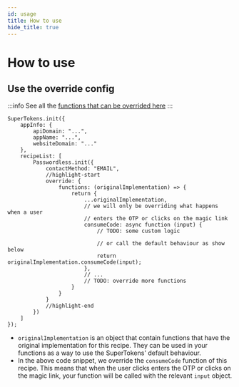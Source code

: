 ```yaml
---
id: usage
title: How to use
hide_title: true
---
```



# How to use

## Use the override config

:::info
See all the [functions that can be overrided here](https://supertokens.com/docs/auth-react/modules/recipe_passwordless.html#RecipeInterface)
:::

<FrontendSDKTabs>
<TabItem value="reactjs">

```tsx
SuperTokens.init({
    appInfo: {
        apiDomain: "...",
        appName: "...",
        websiteDomain: "..."
    },
    recipeList: [
        Passwordless.init({
            contactMethod: "EMAIL",
            //highlight-start
            override: {
                functions: (originalImplementation) => {
                    return {
                        ...originalImplementation,
                        // we will only be overriding what happens when a user
                        // enters the OTP or clicks on the magic link
                        consumeCode: async function (input) {
                            // TODO: some custom logic

                            // or call the default behaviour as show below
                            return originalImplementation.consumeCode(input);
                        },
                        // ...
                        // TODO: override more functions
                    }
                }
            }
            //highlight-end
        })
    ]
});
```
</TabItem>
</FrontendSDKTabs>

- `originalImplementation` is an object that contain functions that have the original implementation for this recipe. They can be used in your functions as a way to use the SuperTokens' default behaviour.
- In the above code snippet, we override the `consumeCode` function of this recipe. This means that when the user clicks enters the OTP or clicks on the magic link, your function will be called with the relevant `input` object.